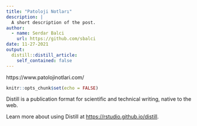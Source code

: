 ```yaml
---
title: "Patoloji Notları"
description: |
  A short description of the post.
author:
  - name: Serdar Balci
    url: https://github.com/sbalci
date: 11-27-2021
output:
  distill::distill_article:
    self_contained: false
---
```




https://www.patolojinotlari.com/





```r
knitr::opts_chunk$set(echo = FALSE)
```

Distill is a publication format for scientific and technical writing, native to the web.

Learn more about using Distill at <https://rstudio.github.io/distill>.


